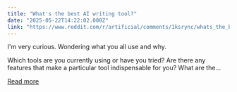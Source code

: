 ```yaml
---
title: "What's the best AI writing tool?"
date: "2025-05-22T14:22:02.000Z"
link: "https://www.reddit.com/r/artificial/comments/1ksrync/whats_the_best_ai_writing_tool/"
---
```


I'm very curious. Wondering what you all use and why.
  
Which tools are you currently using or have you tried?
 Are there any features that make a particular tool indispensable for you?
 What are the...

[Read more](https://www.reddit.com/r/artificial/comments/1ksrync/whats_the_best_ai_writing_tool/)
